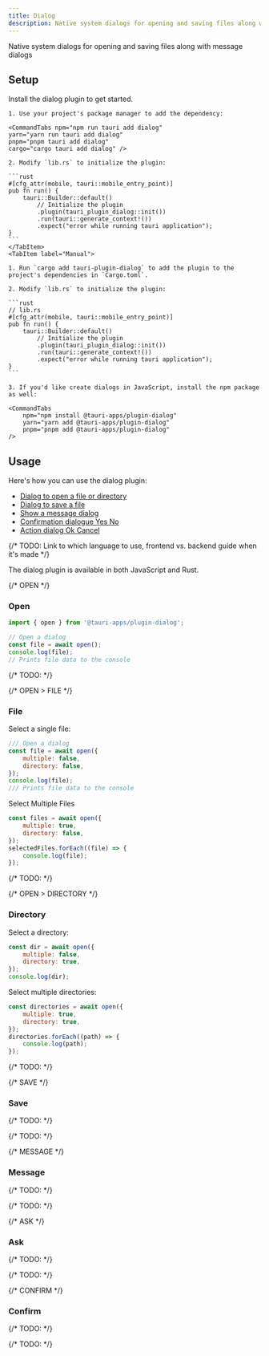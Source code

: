 ```yaml
---
title: Dialog
description: Native system dialogs for opening and saving files along with message dialogs.
---
```



<PluginLinks plugin="dialog" />

Native system dialogs for opening and saving files along with message dialogs

## Setup

Install the dialog plugin to get started.

<Tabs>
    <TabItem label="Automatic">

    1. Use your project's package manager to add the dependency:

    <CommandTabs npm="npm run tauri add dialog"
    yarn="yarn run tauri add dialog"
    pnpm="pnpm tauri add dialog"
    cargo="cargo tauri add dialog" />

    2. Modify `lib.rs` to initialize the plugin:

    ```rust
    #[cfg_attr(mobile, tauri::mobile_entry_point)]
    pub fn run() {
        tauri::Builder::default()
            // Initialize the plugin
            .plugin(tauri_plugin_dialog::init())
            .run(tauri::generate_context!())
            .expect("error while running tauri application");
    }
    ```
    </TabItem>
    <TabItem label="Manual">

    1. Run `cargo add tauri-plugin-dialog` to add the plugin to the project's dependencies in `Cargo.toml`.

    2. Modify `lib.rs` to initialize the plugin:

    ```rust
    // lib.rs
    #[cfg_attr(mobile, tauri::mobile_entry_point)]
    pub fn run() {
        tauri::Builder::default()
            // Initialize the plugin
            .plugin(tauri_plugin_dialog::init())
            .run(tauri::generate_context!())
            .expect("error while running tauri application");
    }
    ```

    3. If you'd like create dialogs in JavaScript, install the npm package as well:

    <CommandTabs
        npm="npm install @tauri-apps/plugin-dialog"
        yarn="yarn add @tauri-apps/plugin-dialog"
        pnpm="pnpm add @tauri-apps/plugin-dialog"
    />

</TabItem>
</Tabs>

## Usage

Here's how you can use the dialog plugin:

- [Dialog to open a file or directory](#open)
- [Dialog to save a file](#save)
- [Show a message dialog](#message)
- [Confirmation dialogue Yes No](#ask)
- [Action dialog Ok Cancel](#confirm)

{/* TODO: Link to which language to use, frontend vs. backend guide when it's made */}

The dialog plugin is available in both JavaScript and Rust.

{/* OPEN */}

### Open

<Tabs>    
<TabItem label="JavaScript">

```js
import { open } from '@tauri-apps/plugin-dialog';

// Open a dialog
const file = await open();
console.log(file);
// Prints file data to the console
```

</TabItem>
<TabItem label="Rust">

{/* TODO: */}

<Stub />

</TabItem>
</Tabs>

{/* OPEN > FILE */}

### File

<Tabs>

<TabItem label="JavaScript">

Select a single file:

```js
/// Open a dialog
const file = await open({
	multiple: false,
	directory: false,
});
console.log(file);
/// Prints file data to the console
```

Select Multiple Files

```js
const files = await open({
	multiple: true,
	directory: false,
});
selectedFiles.forEach((file) => {
	console.log(file);
});
```

</TabItem>

<TabItem label="Rust">

{/* TODO: */}

<Stub />

</TabItem>

</Tabs>

{/* OPEN > DIRECTORY */}

### Directory

<Tabs>

<TabItem label="JavaScript">

Select a directory:

```js
const dir = await open({
	multiple: false,
	directory: true,
});
console.log(dir);
```

Select multiple directories:

```js
const directories = await open({
	multiple: true,
	directory: true,
});
directories.forEach((path) => {
	console.log(path);
});
```

</TabItem>

<TabItem label="Rust">

{/* TODO: */}

<Stub />

</TabItem>

</Tabs>

{/* SAVE */}

### Save

<Tabs>
<TabItem label="JavaScript">

{/* TODO: */}

<Stub />

</TabItem>
<TabItem label="Rust">

{/* TODO: */}

<Stub />

</TabItem>
</Tabs>

{/* MESSAGE */}

### Message

<Tabs>
<TabItem label="JavaScript">

{/* TODO: */}

<Stub />

</TabItem>
<TabItem label="Rust">

{/* TODO: */}

<Stub />

</TabItem>
</Tabs>

{/* ASK */}

### Ask

<Tabs>
<TabItem label="JavaScript">

{/* TODO: */}

<Stub />

</TabItem>
<TabItem label="Rust">

{/* TODO: */}

<Stub />

</TabItem>
</Tabs>

{/* CONFIRM */}

### Confirm

<Tabs>
<TabItem label="JavaScript">

{/* TODO: */}

<Stub />

</TabItem>
<TabItem label="Rust">

{/* TODO: */}

<Stub />

</TabItem>
</Tabs>
